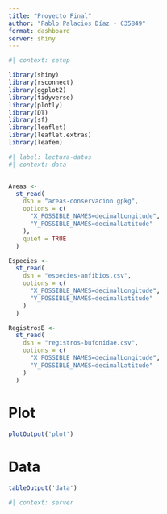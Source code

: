 ---
title: "Proyecto Final"
author: "Pablo Palacios Díaz - C35849"
format: dashboard
server: shiny
---

```{r}
#| context: setup

library(shiny)
library(rsconnect)
library(ggplot2)
library(tidyverse)
library(plotly)
library(DT)
library(sf)
library(leaflet)
library(leaflet.extras)
library(leafem)
```

```{r}

#| label: lectura-datos
#| context: data


Areas <-
  st_read(
    dsn = "areas-conservacion.gpkg",
    options = c(
      "X_POSSIBLE_NAMES=decimalLongitude",
      "Y_POSSIBLE_NAMES=decimalLatitude"
    ),
    quiet = TRUE
  )

Especies <-
  st_read(
    dsn = "especies-anfibios.csv",
    options = c(
      "X_POSSIBLE_NAMES=decimalLongitude",
      "Y_POSSIBLE_NAMES=decimalLatitude"
    )
  )

RegistrosB <-
  st_read(
    dsn = "registros-bufonidae.csv",
    options = c(
      "X_POSSIBLE_NAMES=decimalLongitude",
      "Y_POSSIBLE_NAMES=decimalLatitude"
    )
  )
```


# {.sidebar}



# Plot

```{r}
plotOutput('plot')
```

# Data

```{r}
tableOutput('data')
```

```{r}
#| context: server


```